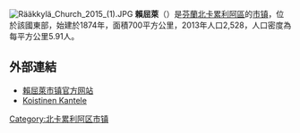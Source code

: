 [[File:Rääkkylä_Church_2015_(1).JPG|thumb]]
'''賴屈萊'''（{{lang-fi|Rääkkylä}}）是[[芬蘭|芬蘭]][[北卡累利阿區|北卡累利阿區]]的[[芬兰市镇|市镇]]，位於該國東部，始建於1874年，面積700平方公里，2013年人口2,528，人口密度為每平方公里5.91人。	

==外部連結==
{{Commons|Rääkkylä}}
* [https://www.raakkyla.fi/ 賴屈萊市镇官方网站] {{Wayback|url=https://www.raakkyla.fi/ |date=20210507034653 }} {{fi}}
* [http://www.koistinenkantele.com Koistinen Kantele] {{Wayback|url=http://www.koistinenkantele.com/ |date=20210218044307 }}

{{Finland-geo-stub}}
[[Category:北卡累利阿区市镇|Category:北卡累利阿区市镇]]